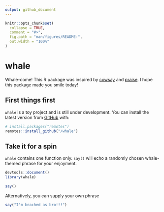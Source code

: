 ```yaml
---
output: github_document
---
```


<!-- README.md is generated from README.Rmd. Please edit that file -->

```r
knitr::opts_chunk$set(
  collapse = TRUE,
  comment = "#>",
  fig.path = "man/figures/README-",
  out.width = "100%"
)
```

# whale  

Whale-come! This R package was inspired by [cowsay](https://github.com/sckott/cowsay) and [praise](https://github.com/rladies/praise). I hope this package made you smile today! 

## First things first

`whale` is a toy project and is still under development. You can install the latest version from [GitHub](https://github.com/) with:

```r
# install.packages("remotes")
remotes::install_github("/whale")
```

## Take it for a spin

`whale` contains one function only. `say()` will echo a randomly chosen whale-themed phrase for your enjoyment.

```r
devtools::document()
library(whale)
 
say() 
```

Alternatively, you can supply your own phrase

```r
say("I'm beached as bro!!!")
```

